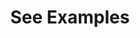 ---
title: 'See Examples'
url: 'https://github.com/RelevanceAI/relevanceai/tree/main/relevanceai/examples'
---